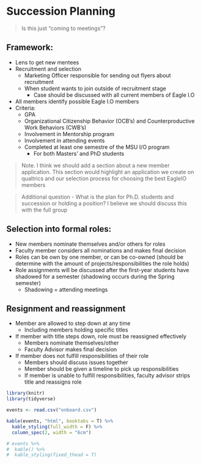 # Succession Planning

> Is this just "coming to meetings"?

## Framework:  

+ Lens to get new mentees
+ Recruitment and selection
    + Marketing Officer responsible for sending out flyers about recruitment
    + When student wants to join outside of recruitment stage
        + Case should be discussed with all current members of Eagle I.O
+ All members identify possible Eagle I.O members 
+ Criteria: 
    + GPA
    + Organizational Citizenship Behavior (OCB's) and Counterproductive Work Behaviors (CWB's)
    + Involvement in Mentorship program
    + Involvement in attending events
    + Completed at least one semestre of the MSU I/O program
        + For both Masters' and PhD students

>  Note. I think we should add a section about a new member application. This section would highlight an application we create on qualtrics and our selection process for choosing the best EagleIO members

> Additional question - What is the plan for Ph.D. students and succession or holding a position? I believe we should discuss this with the full group

## Selection into formal roles:

+ New members nominate themselves and/or others for roles
+ Faculty member considers all nominations and makes final decision
+ Roles can be own by one member, or can be co-owned (should be determine with the amount of projects/responsibilities the role holds)
+ Role assignments will be discussed after the first-year students have shadowed for a semester (shadowing occurs during the Spring semester)
    + Shadowing = attending meetings

## Resignment and reassignment

+ Member are allowed to step down at any time
    + Including members holding specific titles
+ If member with title steps down, role must be reassigned effectively
    + Members nominate themselves/other
    + Faculty Advisor makes final decision
+ If member does not fulfill responsibilities of their role
    + Members should discuss issues together
    + Member should be given a timeline to pick up responsibilities
    + If member is unable to fulfill responsibilities, faculty advisor strips title and reassigns role


```r

library(knitr)
library(tidyverse)

events <- read.csv("onboard.csv")

kable(events, "html", booktabs = T) %>%
  kable_styling(full_width = F) %>%
  column_spec(2, width = "6cm")

# events %>%
#  kable() %>%
#  kable_styling(fixed_thead = T)

```

